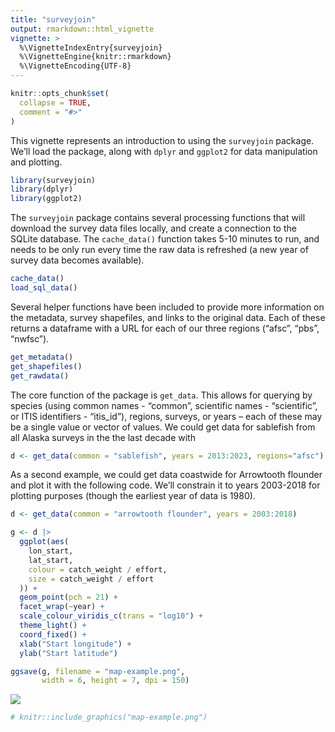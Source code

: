 ```yaml
---
title: "surveyjoin"
output: rmarkdown::html_vignette
vignette: >
  %\VignetteIndexEntry{surveyjoin}
  %\VignetteEngine{knitr::rmarkdown}
  %\VignetteEncoding{UTF-8}
---
```


```r
knitr::opts_chunk$set(
  collapse = TRUE,
  comment = "#>"
)
```

This vignette represents an introduction to using the `surveyjoin` package. We'll load the package, along with `dplyr` and `ggplot2` for data manipulation and plotting.

```r
library(surveyjoin)
library(dplyr)
library(ggplot2)
```

The `surveyjoin` package contains several processing functions that will download the survey data files locally, and create a connection to the SQLite database. The `cache_data()` function takes 5-10 minutes to run, and needs to be only run every time the raw data is refreshed (a new year of survey data becomes available).

```r
cache_data()
load_sql_data()
```

Several helper functions have been included to provide more information on the metadata, survey shapefiles, and links to the original data. Each of these returns a dataframe with a URL for each of our three regions ("afsc", "pbs", "nwfsc").

```r
get_metadata()
get_shapefiles()
get_rawdata()
```

The core function of the package is `get_data`. This allows for querying by species (using common names - "common", scientific names - "scientific", or ITIS identifiers - "itis_id"), regions, surveys, or years -- each of these may be a single value or vector of values. We could get data for sablefish from all Alaska surveys in the the last decade with

```r
d <- get_data(common = "sablefish", years = 2013:2023, regions="afsc")
```

As a second example, we could get data coastwide for Arrowtooth flounder and plot it with the following code. We'll constrain it to years 2003-2018 for plotting purposes (though the earliest year of data is 1980).

```r
d <- get_data(common = "arrowtooth flounder", years = 2003:2018)

g <- d |> 
  ggplot(aes(
    lon_start, 
    lat_start, 
    colour = catch_weight / effort, 
    size = catch_weight / effort
  )) +
  geom_point(pch = 21) + 
  facet_wrap(~year) +
  scale_colour_viridis_c(trans = "log10") +
  theme_light() +
  coord_fixed() + 
  xlab("Start longitude") + 
  ylab("Start latitude")

ggsave(g, filename = "map-example.png", 
       width = 6, height = 7, dpi = 150)

```

![](../man/figures/map-example.png)

```r
# knitr::include_graphics("map-example.png")
```


